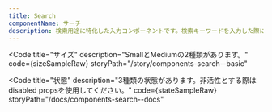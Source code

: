 ```yaml
---
title: Search
componentName: サーチ
description: 検索用途に特化した入力コンポーネントです。検索キーワードを入力した際に候補をサジェストする機能も持ちます。
---
```



<Code
  title="サイズ"
  description="SmallとMediumの2種類があります。"
  code={sizeSampleRaw}
  storyPath="/story/components-search--basic"
>
  <SizeSample client:load />
</Code>

<Code
  title="状態"
  description="3種類の状態があります。非活性とする際はdisabled propsを使用してください。"
  code={stateSampleRaw}
  storyPath="/docs/components-search--docs"
>
  <StateSample client:load />
</Code>
